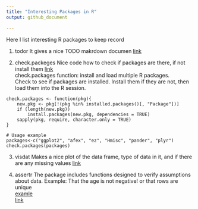 ```yaml
---
title: "Interesting Packages in R"
output: github_document

---
```


Here I list interesting R packages to keep record

1. todor
It gives a nice TODO makrdown documen 
[link](https://github.com/dokato/todor)

2. check.packeges
Nice code how to check if packages are there, if not install them
[link](https://gist.github.com/smithdanielle/9913897)  
 check.packages function: install and load multiple R packages.  
 Check to see if packages are installed. Install them if they are not, then load them into the R session.  

```{}
check.packages <- function(pkg){
    new.pkg <- pkg[!(pkg %in% installed.packages()[, "Package"])]
    if (length(new.pkg)) 
        install.packages(new.pkg, dependencies = TRUE)
    sapply(pkg, require, character.only = TRUE)
}

# Usage example
packages<-c("ggplot2", "afex", "ez", "Hmisc", "pander", "plyr")
check.packages(packages)
```
3. visdat
Makes a nice plot of the data frame, type of data in it, and if there are any missing values
[link](https://cran.r-project.org/web/packages/visdat/vignettes/using_visdat.html)

4. assertr
The package includes functions designed to verify assumptions about data. Example: That the age is not negative! or that rows are unique  
[examle](https://daranzolin.github.io/2018-01-19-preeda/)  
[link](https://cran.r-project.org/web/packages/assertr/vignettes/assertr.html)  
